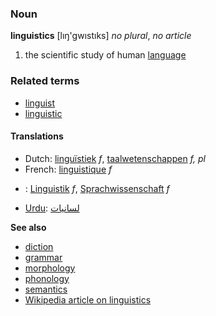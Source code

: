 ===Noun===
'''linguistics''' [lıŋ'gwıstıks] ''no plural'', ''no article''

# the scientific study of human [[language]]

===Related terms===
*[[linguist]]
*[[linguistic]]

====Translations====
*Dutch: [[linguïstiek]] ''f'', [[taalwetenschappen]] ''f, pl''
*French: [[linguistique]] ''f''
*{{msg:de}}: [[Linguistik]] ''f'', [[Sprachwissenschaft]] ''f''
*[[Urdu]]: [[لسانيات]]


'''See also'''
*[[diction]]
*[[grammar]]
*[[morphology]]
*[[phonology]]
*[[semantics]]
*[[w:linguistics|Wikipedia article on linguistics]]